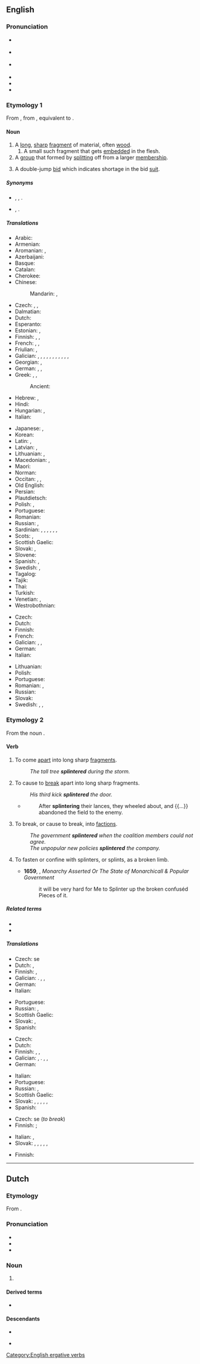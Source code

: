 {{also|Splinter}}
==English==
{{was wotd|2009|February|1}}
{{wikipedia|dab=splinter}}

===Pronunciation===
* {{a|UK}} {{IPA|en|/ˈsplɪntə(ɹ)/}}
* {{a|US}} {{IPA|en|/ˈsplɪntɚ/|[ˈsplɪɾ̃ɚ]}}
* {{a|Southern US}} {{IPA|en|/ˈsplɪnɚ/}}
* {{audio|en|en-us-splinter.ogg|Audio (US)}}
* {{audio|en|en-au-splinter.ogg|Audio (AU)}}
* {{rhymes|en|ɪntə(r)|ɪntɚ}}

===Etymology 1===
From {{inh|en|enm|splinter}}, from {{der|en|dum|splinter}}, equivalent to {{suffix|en|splint|er}}.

====Noun====
{{en-noun}}

# A [[long]], [[sharp]] [[fragment]] of material, often [[wood]].
## A small such fragment that gets [[embedded]] in the flesh.
# A [[group]] that formed by [[split]]ting off from a larger [[membership]].
# {{lb|en|bridge}} A double-jump [[bid]] which indicates shortage in the bid [[suit]].

=====Synonyms=====
* {{sense|long sharp fragment}} {{l|en|shard}}, {{l|en|spelk}}, {{l|en|spill}}.
* {{sense|group formed by splitting}} {{l|en|faction}}, {{l|en|splinter group}}.

=====Translations=====
{{trans-top|fragment of material}}
* Arabic: {{t+|ar|شَظِيَّة|f}}
* Armenian: {{t+|hy|տաշեղ}}
* Aromanian: {{t|rup|ashclji}}, {{t|rup|aschlje}}
* Azerbaijani: {{t+|az|tilişkə}}
* Basque: {{t|eu|ezpal}}
* Catalan: {{t+|ca|estella}}
* Cherokee: {{t|chr|ᎤᏢᏓᎸᏓ}}
* Chinese:
*: Mandarin: {{t+|cmn|碎片|tr=suìpiàn|sc=Hani}}, {{t+|cmn|刺|tr=cì|sc=Hani}}
* Czech: {{t+|cs|tříska|f}}, {{t+|cs|úlomek|m}}, {{t|cs|odštěpek|m}}
* Dalmatian: {{t|dlm|sčela|f}}
* Dutch: {{t+|nl|splinter}}
* Esperanto: {{t|eo|splito}}
* Estonian: {{t+|et|pind}}, {{t+|et|kild}}
* Finnish: {{t+|fi|säle}} {{q|wood}}, {{t+|fi|sirpale}}, {{t+|fi|pirstale}}
* French: {{t+|fr|éclat|m}}, {{t+|fr|esquille|f}}, {{t+|fr|écharde|f}}
* Friulian: {{t|fur|sclese|f}}, {{t|fur|scae}}
* Galician: {{t+|gl|estela|f}}, {{t|gl|racha|f}}, {{t+|gl|acha|f}}, {{t|gl|pitela|f}}, {{t|gl|cavaco|m}}, {{t|gl|guizo|f}}, {{t|gl|lerca|f}}, {{t|gl|escádea|f}}, {{t|gl|trisca|f}}, {{t|gl|turraca|f}}, {{t|gl|lircha|f}}, {{t|gl|troupecelo|m}}
* Georgian: {{t|ka|ხიწვი}}, {{t|ka|ხიჭვი}}
* German: {{t+|de|Splitter|m}}, {{t+|de|Schiefer|m}}, {{t+|de|Spreißel|m}}
* Greek: {{t+|el|σκλήθρα|f}}, {{t+|el|θραύσμα|n}}, {{qualifier|wood}} {{t+|el|ακίδα|f}}
*: Ancient: {{t|grc|σχινδάλαμος|m}}
* Hebrew: {{t+|he|קיסם|m|tr=kesám}}, {{t+|he|שבב|m|tr=shvav}}
* Hindi: {{t-needed|hi}}
* Hungarian: {{t+|hu|forgács}}, {{t+|hu|szálka}}
* Italian: {{t+|it|scheggia|f}}
{{trans-mid}}
* Japanese: {{t+|ja|破片|tr=はへん, hahen|sc=Jpan}}, {{t+|ja|刺|tr=とげ, toge|sc=Jpan}}
* Korean: {{t|ko|나무 조각}}
* Latin: {{t|la|assula|f}}, {{t|la|schidia|f}}
* Latvian: {{t|lv|skaida|f}}, {{t|lv|skabarga|f}}
* Lithuanian: {{t|lt|drožlė|f}}, {{t|lt|rakštis|f}}
* Macedonian: {{t|mk|спица|f}}, {{t|mk|деланка|f}}
* Maori: {{t+|mi|koi}}
* Norman: {{t|nrf|êclyi|m}}
* Occitan: {{t|oc|astèla|f}}, {{t+|oc|estèla|f}}, {{t+|oc|ascla|f}}
* Old English: {{t|ang|speld|n}}
* Persian: {{t+|fa|تریشه|tr=teriše|sc=fa-Arab}}
* Plautdietsch: {{t|pdt|Spekja|m}}
* Polish: {{t+|pl|odłamek|m}}, {{t+|pl|drzazga|f}}
* Portuguese: {{t+|pt|farpa|f}}
* Romanian: {{t+|ro|așchie|f}}
* Russian: {{t+|ru|ще́пка|f}}, {{t+|ru|зано́за|f}}
* Sardinian: {{t|sc|alcia|f}}, {{t|sc|ascia|f}}, {{t|sc|ascra}}, {{t|sc|astua|f}}, {{t|sc|astula|f}}, {{t|sc|schedra|f}}, {{t|sc|schelda|f}}
* Scots: {{t|sco|spail}}, {{t|sco|pran}}
* Scottish Gaelic: {{t|gd|spealg|f}}
* Slovak: {{t|sk|trieska}}, {{t|sk|štiepka}}
* Slovene: {{t+|sl|trska|f}}
* Spanish: {{gloss|wood}} {{t+|es|astilla|f}}, {{gloss|bone or metal}} {{t|es|esquirla|f}}
* Swedish: {{t+|sv|flisa|c}}, {{t+|sv|sticka|c}}
* Tagalog: {{t|tl|subyang}}
* Tajik: {{t|tg|параха}}
* Thai: {{t+|th|เสี้ยน}}
* Turkish: {{t+|tr|kıymık}}
* Venetian: {{t|vec|sgrexénda|f}}, {{t+|vec|s-cexa|f}}
* Westrobothnian: {{t|gmq-bot|stikk|f}}
{{trans-bottom}}

{{trans-top|group}}
* Czech: {{t+|cs|frakce|f}}
* Dutch: {{t|nl|splintergroep}}
* Finnish: {{t|fi|sirpaleryhmä}}
* French: {{t+|fr|faction|f}}
* Galician: {{t|gl|bandaría|f}}, {{t|gl|bando|m}}, {{t|gl|faución|f}}
* German: {{t+|de|Splittergruppe|f}}
* Italian: {{t+|it|fazione}}
{{trans-mid}}
* Lithuanian: {{t|lt|trupinys|m}}
* Polish: {{t+|pl|odłam|m}}
* Portuguese: {{t+|pt|facção|f}}
* Romanian: {{t|ro|factiune|f}}, {{t|ro|schisma|f}}
* Russian: {{t|ru|отщепенцы}}
* Slovak: {{t|sk|frakcia}}
* Swedish: {{t|sv|avknoppning|c}}, {{t|sv|utbrytning|c}}, {{t|sv|utbrytargrupp|c}}
{{trans-bottom}}

===Etymology 2===
From the noun {{m|en|splinter}}.

====Verb====
{{en-verb}}

# {{lb|en|intransitive}} To come [[apart]] into long sharp [[fragment]]s.
#: ''The tall tree '''splintered''' during the storm.''
# {{lb|en|transitive}} To cause to [[break]] apart into long sharp fragments.
#: ''His third kick '''splintered''' the door.''
#* {{RQ:Prescott Philip}}
#*: After '''splintering''' their lances, they wheeled about, and {{...}} abandoned the field to the enemy.
# {{lb|en|figuratively|of a group}} To break, or cause to break, into [[faction]]s.
#: ''The government '''splintered''' when the coalition members could not agree.''
#: ''The unpopular new policies '''splintered''' the company.''
# {{lb|en|transitive}} To fasten or confine with splinters, or splints, as a broken limb.
#* '''1659''', {{w|Matthew Wren}}, ''Monarchy Asserted Or The State of Monarchicall & Popular Government ''
#*: it will be very hard for Me to Splinter up the broken confuséd Pieces of it.

=====Related terms=====
* {{l|en|splint}}
* {{l|en|splinter up}}

=====Translations=====
{{trans-top|to come apart into splinters}}
* Czech: {{t|cs|štěpit}} se
* Dutch: {{t+|nl|versplinteren}}, {{t+|nl|splinteren}}
* Finnish: {{t+|fi|pirstoutua}}, {{t|fi|[[mennä]] [[säpäleiksi]]}}
* Galician: {{t|gl|estelar}}. {{t|gl|espitallar}}, {{t|gl|lascar}}, {{t|gl|lasquear}}
* German: {{t+|de|zersplittern}}
* Italian: {{t+|it|scheggiarsi}}
{{trans-mid}}
* Portuguese: {{t|pt|esfarpar}}
* Russian: {{t+|ru|расщепляться}}, {{t+|ru|раскалываться}}
* Scottish Gaelic: {{t|gd|spealg}}
* Slovak: {{t|sk|štiepiť sa}}, {{t|sk|rozštiepiť sa}}
* Spanish: {{t+|es|astillar}}
{{trans-bottom}}

{{trans-top|to cause to break apart into splinters}}
* Czech: {{t|cs|štípat}}
* Dutch: {{t+|nl|versplinteren}}
* Finnish: {{t|fi|pirstoa}}, {{t|fi|[[lyödä]] [[säpäleiksi]]}}, {{t|fi|[[panna]] [[päreiksi]]}}
* Galician: {{t|gl|rachar}}, {{t|gl|estelar}}. {{t|gl|espitallar}}, {{t|gl|lascar}}, {{t|gl|lasquear}}
* German: {{t+|de|zersplittern}}
{{trans-mid}}
* Italian: {{t+|it|scheggiare}}
* Portuguese: {{t|pt|esfarpar}}
* Russian: {{t+|ru|расщеплять}}, {{t+|ru|раскалывать}}
* Scottish Gaelic: {{t|gd|spealg}}
* Slovak: {{t|sk|štiepať}}, {{t|sk|rozštiepať}}, {{t|sk|rozbiť}}, {{t|sk|rozbíjať}}, {{t+|sk|sekať}}, {{t|sk|rozsekať}}
* Spanish: {{t+|es|astillar}}
{{trans-bottom}}

{{trans-top|to break or cause to break into factions}}
* Czech: {{t|cs|odštěpit}} se (''to break'')
* Finnish: {{t+|fi|hajota}} {{qualifier|to break}}; {{t+|fi|hajottaa}} {{qualifier|to cause to break}}
{{trans-mid}}
* Italian: {{t|it|fare a pezzi}}, {{t+|it|dividere}}
* Slovak: {{t|sk|rozdeliť}}, {{t|sk|rozdeliť sa}}, {{t|sk|štiepiť}}, {{t|sk|rozštiepiť}}, {{t|sk|štiepiť sa}}, {{t|sk|rozštiepiť sa}}
{{trans-bottom}}

{{trans-top|to fasten or confine with splints}}
* Finnish: {{t+|fi|lastoittaa}}
{{trans-mid}}
{{trans-bottom}}

[[Category:English ergative verbs]]

----

==Dutch==

===Etymology===
From {{inh|nl|dum|splinter}}.

===Pronunciation===
* {{IPA|nl|/ˈsplɪn.tər/}}
* {{hyphenation|nl|splin|ter}}
* {{rhymes|nl|ɪntər}}

===Noun===
{{nl-noun|m|-s|splintertje}}

# {{l|en|splinter}} {{gloss|long, sharp fragment of material}}

====Derived terms====
* {{l|nl|splinterpartij}}

====Descendants====
* {{desc|dcr|splinter}}
* {{desc|pap|spleenter|bor=1}} {{q|dated}}